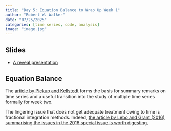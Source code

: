 ```yaml
---
title: "Day 5: Equation Balance to Wrap Up Week 1"
author: "Robert W. Walker"
date: "07/25/2025"
categories: [time series, code, analysis]
image: "image.jpg"
---
```


## Slides

- [A reveal presentation](https://robertwwalker.github.io/xaringan/ESSSSDA252W-Day5/)

## Equation Balance

The [article by Pickup and Kellstedt](https://www.cambridge.org/core/journals/political-analysis/article/abs/balance-as-a-preestimation-test-for-time-series-analysis/41D4D675F25E087A142CB04F27634CC1) forms the basis for summary remarks on time series and a useful transition into the study of multiple time series formally for week two.

The lingering issue that does not get adequate treatment owing to time is fractional integration methods.  Indeed, [the article by Lebo and Grant (2016) summarising the issues in the 2016 special issue is worth digesting.](https://www.cambridge.org/core/journals/political-analysis/article/abs/equation-balance-and-dynamic-political-modeling/A6EBC3D683502460B9D7C1BE2B64C5F4)